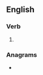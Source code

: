 ==English==

===Verb===
{{head|en|verb form}}

# {{en-third-person singular of|resell}}

===Anagrams===
* {{anagrams|en|a=eellrss|Sellers|sellers}}